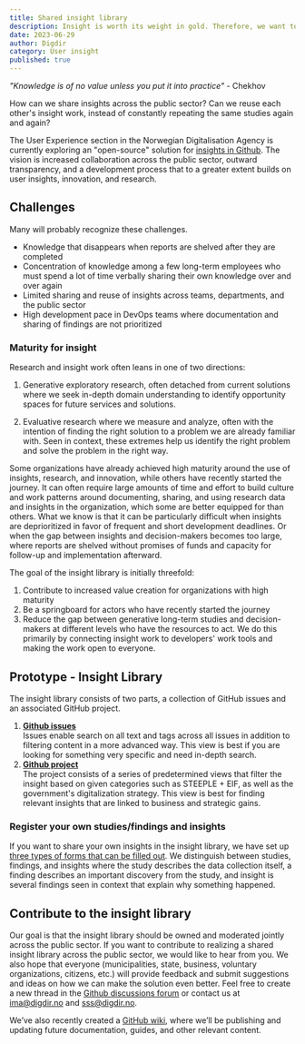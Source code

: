 ```yaml
---
title: Shared insight library
description: Insight is worth its weight in gold. Therefore, we want to facilitate everyone being able to share insights in a shared insight library.
date: 2023-06-29
author: Digdir
category: User insight
published: true
---
```



_"Knowledge is of no value unless you put it into practice"_ - Chekhov

How can we share insights across the public sector? Can we reuse each other's insight work, instead of constantly repeating the same studies again and again?

The User Experience section in the Norwegian Digitalisation Agency is currently exploring an "open-source" solution for [insights in Github](https://github.com/digdir/innsiktsbibliotek). The vision is increased collaboration across the public sector, outward transparency, and a development process that to a greater extent builds on user insights, innovation, and research.

## Challenges

Many will probably recognize these challenges.

- Knowledge that disappears when reports are shelved after they are completed
- Concentration of knowledge among a few long-term employees who must spend a lot of time verbally sharing their own knowledge over and over again
- Limited sharing and reuse of insights across teams, departments, and the public sector
- High development pace in DevOps teams where documentation and sharing of findings are not prioritized

### Maturity for insight

Research and insight work often leans in one of two directions:

1. Generative exploratory research, often detached from current solutions where we seek in-depth domain understanding to identify opportunity spaces for future services and solutions.

2. Evaluative research where we measure and analyze, often with the intention of finding the right solution to a problem we are already familiar with. Seen in context, these extremes help us identify the right problem and solve the problem in the right way.

Some organizations have already achieved high maturity around the use of insights, research, and innovation, while others have recently started the journey. It can often require large amounts of time and effort to build culture and work patterns around documenting, sharing, and using research data and insights in the organization, which some are better equipped for than others. What we know is that it can be particularly difficult when insights are deprioritized in favor of frequent and short development deadlines. Or when the gap between insights and decision-makers becomes too large, where reports are shelved without promises of funds and capacity for follow-up and implementation afterward.

The goal of the insight library is initially threefold:

1. Contribute to increased value creation for organizations with high maturity
2. Be a springboard for actors who have recently started the journey
3. Reduce the gap between generative long-term studies and decision-makers at different levels who have the resources to act. We do this primarily by connecting insight work to developers' work tools and making the work open to everyone.

## Prototype - Insight Library

The insight library consists of two parts, a collection of GitHub issues and an associated GitHub project.

1. **[Github issues](https://github.com/digdir/innsiktsbibliotek/issues)**\
   Issues enable search on all text and tags across all issues in addition to filtering content in a more advanced way. This view is best if you are looking for something very specific and need in-depth search.
2. **[Github project](https://github.com/orgs/digdir/projects/19/views/2)**\
   The project consists of a series of predetermined views that filter the insight based on given categories such as STEEPLE + EIF, as well as the government's digitalization strategy. This view is best for finding relevant insights that are linked to business and strategic gains.

### Register your own studies/findings and insights

If you want to share your own insights in the insight library, we have set up [three types of forms that can be filled out](https://github.com/digdir/innsiktsbibliotek/issues/new/choose). We distinguish between studies, findings, and insights where the study describes the data collection itself, a finding describes an important discovery from the study, and insight is several findings seen in context that explain why something happened.

## Contribute to the insight library

Our goal is that the insight library should be owned and moderated jointly across the public sector. If you want to contribute to realizing a shared insight library across the public sector, we would like to hear from you. We also hope that everyone (municipalities, state, business, voluntary organizations, citizens, etc.) will provide feedback and submit suggestions and ideas on how we can make the solution even better. Feel free to create a new thread in the [Github discussions forum](https://github.com/digdir/innsiktsbibliotek/discussions) or contact us at ima@digdir.no and sss@digdir.no.

We’ve also recently created a [GitHub wiki](https://github.com/digdir/innsiktsbibliotek/wiki), where we’ll be publishing and updating future documentation, guides, and other relevant content.
